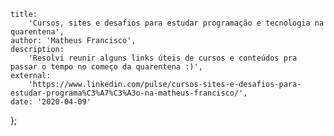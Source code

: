 	title:
		'Cursos, sites e desafios para estudar programação e tecnologia na quarentena',
	author: 'Matheus Francisco',
	description:
		'Resolvi reunir alguns links úteis de cursos e conteúdos pra passar o tempo no começo da quarentena :)',
	external:
		'https://www.linkedin.com/pulse/cursos-sites-e-desafios-para-estudar-programa%C3%A7%C3%A3o-na-matheus-francisco/',
	date: '2020-04-09'
};
